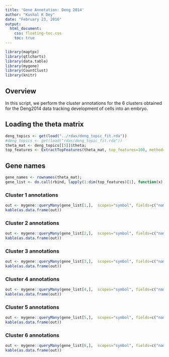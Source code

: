 ```yaml
---
title: 'Gene Annotation: Deng 2014'
author: "Kushal K Dey"
date: "February 23, 2016"
output: 
  html_document:
    css: floating-toc.css
    toc: true
---
```



```r
library(maptpx)
library(qtlcharts)
library(data.table)
library(mygene)
library(CountClust)
library(knitr)
```

## Overview

In this script, we perform the cluster annotations for the 6 clusters obtained for the Deng2014 data tracking development of cells into an embryo. 

## Loading the theta matrix 

```r
deng_topics <- get(load("../rdas/deng_topic_fit.rda"))
#deng_topics <- get(load("rdas/deng_topic_fit.rda"))
theta_mat <- deng_topics[[5]]$theta;
top_features <- ExtractTopFeatures(theta_mat, top_features=100, method="poisson", options="min");
```

## Gene names 

```r
gene_names <- rownames(theta_mat);
gene_list <- do.call(rbind, lapply(1:dim(top_features)[1], function(x) gene_names[top_features[x,]]))
```

### Cluster 1 annotations

```r
out <- mygene::queryMany(gene_list[1,],  scopes="symbol", fields=c("name", "summary"), species="mouse");
kable(as.data.frame(out))
```

### Cluster 2 annotations

```r
out <- mygene::queryMany(gene_list[2,],  scopes="symbol", fields=c("name", "summary"), species="mouse");
kable(as.data.frame(out))
```

### Cluster 3 annotations

```r
out <- mygene::queryMany(gene_list[3,],  scopes="symbol", fields=c("name", "summary"), species="mouse");
kable(as.data.frame(out))
```

### Cluster 4 annotations

```r
out <- mygene::queryMany(gene_list[4,],  scopes="symbol", fields=c("name", "summary"), species="mouse");
kable(as.data.frame(out))
```

### Cluster 5 annotations

```r
out <- mygene::queryMany(gene_list[5,],  scopes="symbol", fields=c("name", "summary"), species="mouse");
kable(as.data.frame(out))
```

### Cluster 6 annotations

```r
out <- mygene::queryMany(gene_list[6,],  scopes="symbol", fields=c("name", "summary"), species="mouse");
kable(as.data.frame(out))
```
